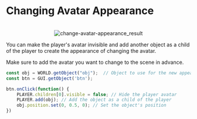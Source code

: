 
# Changing Avatar Appearance

<br/>
<center>
  <img src='/images/snippet/3d-object/change-avatar-appearance_result.gif' alt='change-avatar-appearance_result' loading="lazy" decoding="async" style={{width: '75%'}}/>
</center>

You can make the player's avatar invisible and add another object as a child of the player to create the appearance of changing the avatar.

<Callout type="warning">
  Make sure to add the avatar you want to change to the scene in advance.
</Callout>

```js showLineNumbers copy
const obj = WORLD.getObject("obj");  // Object to use for the new appearance
const btn = GUI.getObject('btn');

btn.onClick(function() {
    PLAYER.children[0].visible = false; // Hide the player avatar
    PLAYER.add(obj); // Add the object as a child of the player
    obj.position.set(0, 0.5, 0); // Set the object's position
})
```